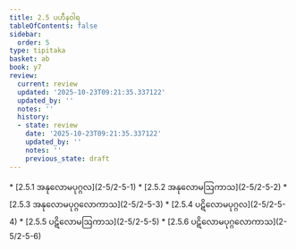 ```yaml
---
title: 2.5 ပဟီနဝါရ
tableOfContents: false
sidebar:
  order: 5
type: tipitaka
basket: ab
book: y7
review:
  current: review
  updated: '2025-10-23T09:21:35.337122'
  updated_by: ''
  notes: ''
  history:
  - state: review
    date: '2025-10-23T09:21:35.337122'
    updated_by: ''
    notes: ''
    previous_state: draft
---
```



<ReviewStatus review={frontmatter.review} showDetails={true} />

<HypothesisAnnotation frontmatter={frontmatter} />

<DynamicBreadcrumb />



<TableOfContents book="y7" section="2.5">
* [2.5.1 အနုလောမပုဂ္ဂလ](2-5/2-5-1)
* [2.5.2 အနုလောမဩကာသ](2-5/2-5-2)
* [2.5.3 အနုလောမပုဂ္ဂလောကာသ](2-5/2-5-3)
* [2.5.4 ပဋိလောမပုဂ္ဂလ](2-5/2-5-4)
* [2.5.5 ပဋိလောမဩကာသ](2-5/2-5-5)
* [2.5.6 ပဋိလောမပုဂ္ဂလောကာသ](2-5/2-5-6)
</TableOfContents>